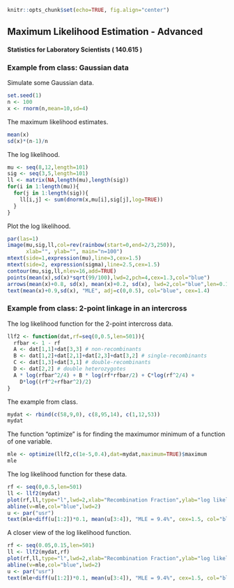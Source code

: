 ```r
knitr::opts_chunk$set(echo=TRUE, fig.align="center")
```

## Maximum Likelihood Estimation - Advanced

#### Statistics for Laboratory Scientists ( 140.615 )

### Example from class: Gaussian data

Simulate some Gaussian data.

```r
set.seed(1)
n <- 100
x <- rnorm(n,mean=10,sd=4)
```

The maximum likelihood estimates.

```r
mean(x)
sd(x)*(n-1)/n
```

The log likelihood.

```r
mu <- seq(8,12,length=101)
sig <- seq(3,5,length=101)
ll <- matrix(NA,length(mu),length(sig))
for(i in 1:length(mu)){
  for(j in 1:length(sig)){
    ll[i,j] <- sum(dnorm(x,mu[i],sig[j],log=TRUE))
  }
}
```

Plot the log likelihood.

```r
par(las=1)
image(mu,sig,ll,col=rev(rainbow(start=0,end=2/3,250)),
      xlab="", ylab="", main="n=100")
mtext(side=1,expression(mu),line=3,cex=1.5)
mtext(side=2, expression(sigma),line=2.5,cex=1.5)
contour(mu,sig,ll,nlev=16,add=TRUE)
points(mean(x),sd(x)*sqrt(99/100),lwd=2,pch=4,cex=1.3,col="blue")
arrows(mean(x)+0.8, sd(x), mean(x)+0.2, sd(x), lwd=2,col="blue",len=0.15)
text(mean(x)+0.9,sd(x), "MLE", adj=c(0,0.5), col="blue", cex=1.4)
```

### Example from class: 2-point linkage in an intercross

The log likelihood function for the 2-point intercross data.

```r
llf2 <- function(dat,rf=seq(0,0.5,len=501)){
  rfbar <- 1 - rf
  A <- dat[1,1]+dat[3,3] # non-recombinants
  B <- dat[1,2]+dat[2,1]+dat[2,3]+dat[3,2] # single-recombinants
  C <- dat[1,3]+dat[3,1] # double-recombinants
  D <- dat[2,2] # double heterozygotes
  A * log(rfbar^2/4) + B * log(rf*rfbar/2) + C*log(rf^2/4) +
    D*log((rf^2+rfbar^2)/2)
}
```

The example from class.

```r
mydat <- rbind(c(58,9,0), c(8,95,14), c(1,12,53))
mydat
```

The function "optimize" is for finding the maximumor minimum of a function of one variable.

```r
mle <- optimize(llf2,c(1e-5,0.4),dat=mydat,maximum=TRUE)$maximum
mle
```

The log likelihood function for these data.

```r
rf <- seq(0,0.5,len=501)
ll <- llf2(mydat)
plot(rf,ll,type="l",lwd=2,xlab="Recombination Fraction",ylab="log likelihood")
abline(v=mle,col="blue",lwd=2)
u <- par("usr")
text(mle+diff(u[1:2])*0.1, mean(u[3:4]), "MLE = 9.4%", cex=1.5, col="blue")
```

A closer view of the log likelihood function.

```r
rf <- seq(0.05,0.15,len=501)
ll <- llf2(mydat,rf)
plot(rf,ll,type="l",lwd=2,xlab="Recombination Fraction",ylab="log likelihood")
abline(v=mle,col="blue",lwd=2)
u <- par("usr")
text(mle+diff(u[1:2])*0.1, mean(u[3:4]), "MLE = 9.4%", cex=1.5, col="blue")
```

